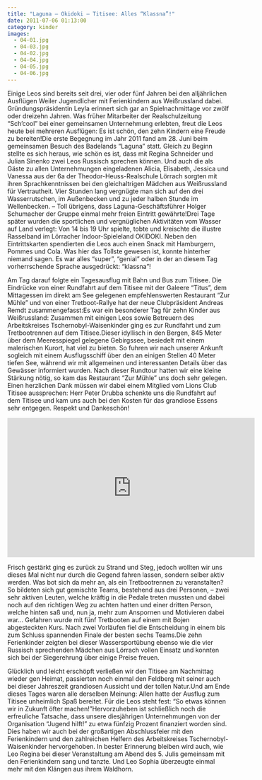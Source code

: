 ```yaml
---
title: "Laguna – Okidoki – Titisee: Alles “Klassna”!"
date: 2011-07-06 01:13:00
category: kinder
images:
  - 04-01.jpg
  - 04-03.jpg
  - 04-02.jpg
  - 04-04.jpg
  - 04-05.jpg
  - 04-06.jpg
---
```


Einige Leos sind bereits seit drei, vier oder fünf Jahren bei den alljährlichen Ausflügen Weiler Jugendlicher mit Ferienkindern aus Weißrussland dabei. Gründungspräsidentin Leyla erinnert sich gar an Spielnachmittage vor zwölf oder dreizehn Jahren. Was früher Mitarbeiter der Realschulzeitung “Sch’cool” bei einer gemeinsamen Unternehmung erlebten, freut die Leos heute bei mehreren Ausflügen: Es ist schön, den zehn Kindern eine Freude zu bereiten!Die erste Begegnung im Jahr 2011 fand am 28. Juni beim gemeinsamen Besuch des Badelands “Laguna” statt. Gleich zu Beginn stellte es sich heraus, wie schön es ist, dass mit Regina Schneider und Julian Sinenko zwei Leos Russisch sprechen können. Und auch die als Gäste zu allen Unternehmungen eingeladenen Alicia, Elisabeth, Jessica und Vanessa aus der 6a der Theodor-Heuss-Realschule Lörrach sorgten mit ihren Sprachkenntnissen bei den gleichaltrigen Mädchen aus Weißrussland für Vertrautheit. Vier Stunden lang vergnügte man sich auf den drei Wasserrutschen, im Außenbecken und zu jeder halben Stunde im Wellenbecken. – Toll übrigens, dass Laguna-Geschäftsführer Holger Schumacher der Gruppe einmal mehr freien Eintritt gewährte!Drei Tage später wurden die sportlichen und vergnüglichen Aktivitäten vom Wasser auf Land verlegt: Von 14 bis 19 Uhr spielte, tobte und kreischte die illustre Rasselband im Lörracher Indoor-Spieleland OKIDOKI. Neben den Eintrittskarten spendierten die Leos auch einen Snack mit Hamburgern, Pommes und Cola. Was hier das Tollste gewesen ist, konnte hinterher niemand sagen. Es war alles “super”, “genial” oder in der an diesem Tag vorherrschende Sprache ausgedrückt: “klassna”!

Am Tag darauf folgte ein Tagesausflug mit Bahn und Bus zum Titisee. Die Eindrücke von einer Rundfahrt auf dem Titisee mit der Galeere “Titus”, dem Mittagessen im direkt am See gelegenen empfehlenswerten Restaurant “Zur Mühle” und von einer Tretboot-Rallye hat der neue Clubpräsident Andreas Remdt zusammengefasst:Es war ein besonderer Tag für zehn Kinder aus Weißrussland: Zusammen mit einigen Leos sowie Betreuern des Arbeitskreises Tschernobyl-Waisenkinder ging es zur Rundfahrt und zum Tretbootrennen auf dem Titisee.Dieser idyllisch in den Bergen, 845 Meter über dem Meeresspiegel gelegene Gebirgssee, besiedelt mit einem malerischen Kurort, hat viel zu bieten. So fuhren wir nach unserer Ankunft sogleich mit einem Ausflugsschiff über den an einigen Stellen 40 Meter tiefen See, während wir mit allgemeinen und interessanten Details über das Gewässer informiert wurden. Nach dieser Rundtour hatten wir eine kleine Stärkung nötig, so kam das Restaurant “Zur Mühle” uns doch sehr gelegen. Einen herzlichen Dank müssen wir dabei einem Mitglied vom Lions Club Titisee aussprechen: Herr Peter Drubba schenkte uns die Rundfahrt auf dem Titisee und kam uns auch bei den Kosten für das grandiose Essens sehr entgegen. Respekt und Dankeschön!

<iframe
  width="560"
  height="315"
  src="https://www.youtube-nocookie.com/embed/KLbmiQ8Qp9U"
  title="Video zur Aktion"
  frameborder="0"
  allow="accelerometer; autoplay; clipboard-write; encrypted-media; gyroscope; picture-in-picture"
  allowfullscreen
></iframe>

Frisch gestärkt ging es zurück zu Strand und Steg, jedoch wollten wir uns dieses Mal nicht nur durch die Gegend fahren lassen, sondern selber aktiv werden. Was bot sich da mehr an, als ein Tretbootrennen zu veranstalten? So bildeten sich gut gemischte Teams, bestehend aus drei Personen, – zwei sehr aktiven Leuten, welche kräftig in die Pedale treten mussten und dabei noch auf den richtigen Weg zu achten hatten und einer dritten Person, welche hinten saß und, nun ja, mehr zum Anspornen und Motivieren dabei war… Gefahren wurde mit fünf Tretbooten auf einem mit Bojen abgesteckten Kurs. Nach zwei Vorläufen fiel die Entscheidung in einem bis zum Schluss spannenden Finale der besten sechs Teams.Die zehn Ferienkinder zeigten bei dieser Wassersportübung ebenso wie die vier Russisch sprechenden Mädchen aus Lörrach vollen Einsatz und konnten sich bei der Siegerehrung über einige Preise freuen.

Glücklich und leicht erschöpft verließen wir den Titisee am Nachmittag wieder gen Heimat, passierten noch einmal den Feldberg mit seiner auch bei dieser Jahreszeit grandiosen Aussicht und der tollen Natur.Und am Ende dieses Tages waren alle derselben Meinung: Allen hatte der Ausflug zum Titisee unheimlich Spaß bereitet. Für die Leos steht fest: “So etwas können wir in Zukunft öfter machen!”Hervorzuheben ist schließlich noch die erfreuliche Tatsache, dass unsere diesjährigen Unternehmungen von der Organisation “Jugend hilft!” zu etwa fünfzig Prozent finanziert worden sind. Dies haben wir auch bei der großartigen Abschlussfeier mit den Ferienkindern und den zahlreichen Helfern des Arbeitskreises Tschernobyl-Waisenkinder hervorgehoben. In bester Erinnerung bleiben wird auch, wie Leo Regina bei dieser Veranstaltung am Abend des 5. Julis gemeinsam mit den Ferienkindern sang und tanzte. Und Leo Sophia überzeugte einmal mehr mit den Klängen aus ihrem Waldhorn.
